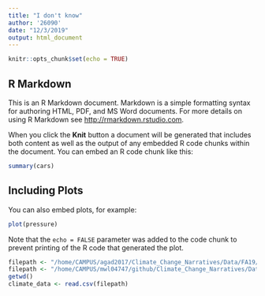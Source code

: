 ```yaml
---
title: "I don't know"
author: '26090'
date: "12/3/2019"
output: html_document
---
```


```r
knitr::opts_chunk$set(echo = TRUE)
```

## R Markdown

This is an R Markdown document. Markdown is a simple formatting syntax for authoring HTML, PDF, and MS Word documents. For more details on using R Markdown see <http://rmarkdown.rstudio.com>.

When you click the **Knit** button a document will be generated that includes both content as well as the output of any embedded R code chunks within the document. You can embed an R code chunk like this:

```r
summary(cars)
```

## Including Plots

You can also embed plots, for example:

```r
plot(pressure)
```

Note that the `echo = FALSE` parameter was added to the code chunk to prevent printing of the R code that generated the plot.

```r
filepath <- "/home/CAMPUS/agad2017/Climate_Change_Narratives/Data/FA19/Grant.csv"
filepath <- "/home/CAMPUS/mwl04747/github/Climate_Change_Narratives/Data/FA19/Grant.csv"
getwd()
climate_data <- read.csv(filepath)
```




